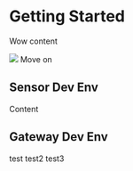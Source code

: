 # Getting Started

Wow content

![](./gfx/org/systemarchitecture-highlevel.png)
Move on

## Sensor Dev Env

Content

## Gateway Dev Env

test 
test2
test3
